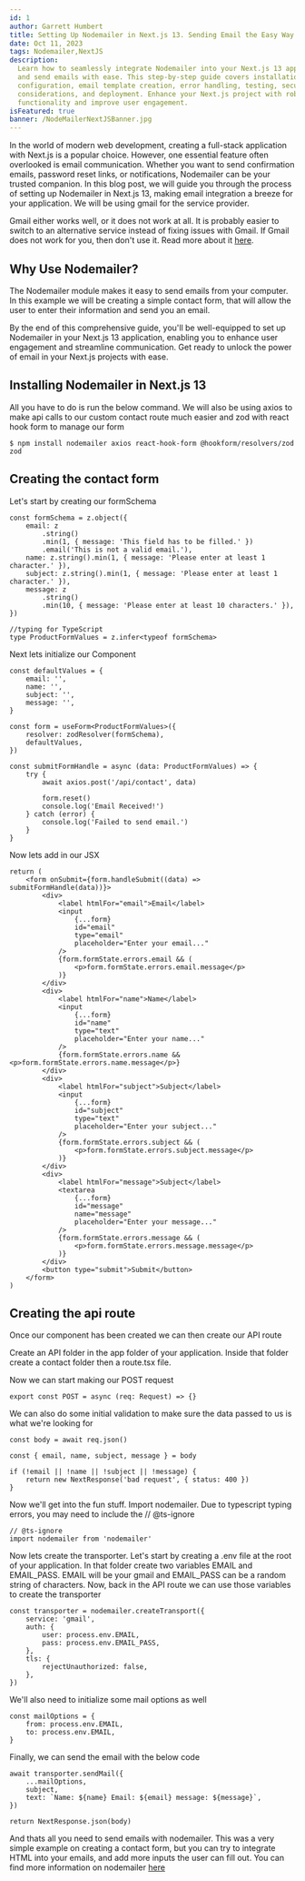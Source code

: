 ```yaml
---
id: 1
author: Garrett Humbert
title: Setting Up Nodemailer in Next.js 13. Sending Email the Easy Way
date: Oct 11, 2023
tags: Nodemailer,NextJS
description:
  Learn how to seamlessly integrate Nodemailer into your Next.js 13 application
  and send emails with ease. This step-by-step guide covers installation,
  configuration, email template creation, error handling, testing, security
  considerations, and deployment. Enhance your Next.js project with robust email
  functionality and improve user engagement.
isFeatured: true
banner: /NodeMailerNextJSBanner.jpg
---
```


In the world of modern web development, creating a full-stack application with
Next.js is a popular choice. However, one essential feature often overlooked is
email communication. Whether you want to send confirmation emails, password
reset links, or notifications, Nodemailer can be your trusted companion. In this
blog post, we will guide you through the process of setting up Nodemailer in
Next.js 13, making email integration a breeze for your application. We will be
using gmail for the service provider.

Gmail either works well, or it does not work at all. It is probably easier to
switch to an alternative service instead of fixing issues with Gmail. If Gmail
does not work for you, then don't use it. Read more about it
[here](https://nodemailer.com/usage/using-gmail/).

## Why Use Nodemailer?

The Nodemailer module makes it easy to send emails from your computer. In this
example we will be creating a simple contact form, that will allow the user to
enter their information and send you an email.

By the end of this comprehensive guide, you'll be well-equipped to set up
Nodemailer in your Next.js 13 application, enabling you to enhance user
engagement and streamline communication. Get ready to unlock the power of email
in your Next.js projects with ease.

## Installing Nodemailer in Next.js 13

All you have to do is run the below command. We will also be using axios to make
api calls to our custom contact route much easier and zod with react hook form
to manage our form

```tsx
$ npm install nodemailer axios react-hook-form @hookform/resolvers/zod zod
```

## Creating the contact form

Let's start by creating our formSchema

```tsx
const formSchema = z.object({
	email: z
		.string()
		.min(1, { message: 'This field has to be filled.' })
		.email('This is not a valid email.'),
	name: z.string().min(1, { message: 'Please enter at least 1 character.' }),
	subject: z.string().min(1, { message: 'Please enter at least 1 character.' }),
	message: z
		.string()
		.min(10, { message: 'Please enter at least 10 characters.' }),
})

//typing for TypeScript
type ProductFormValues = z.infer<typeof formSchema>
```

Next lets initialize our Component

```tsx
const defaultValues = {
	email: '',
	name: '',
	subject: '',
	message: '',
}

const form = useForm<ProductFormValues>({
	resolver: zodResolver(formSchema),
	defaultValues,
})

const submitFormHandle = async (data: ProductFormValues) => {
	try {
		await axios.post('/api/contact', data)

		form.reset()
		console.log('Email Received!')
	} catch (error) {
		console.log('Failed to send email.')
	}
}
```

Now lets add in our JSX

```tsx
return (
	<form onSubmit={form.handleSubmit((data) => submitFormHandle(data))}>
		<div>
			<label htmlFor="email">Email</label>
			<input
				{...form}
				id="email"
				type="email"
				placeholder="Enter your email..."
			/>
			{form.formState.errors.email && (
				<p>form.formState.errors.email.message</p>
			)}
		</div>
		<div>
			<label htmlFor="name">Name</label>
			<input
				{...form}
				id="name"
				type="text"
				placeholder="Enter your name..."
			/>
			{form.formState.errors.name && <p>form.formState.errors.name.message</p>}
		</div>
		<div>
			<label htmlFor="subject">Subject</label>
			<input
				{...form}
				id="subject"
				type="text"
				placeholder="Enter your subject..."
			/>
			{form.formState.errors.subject && (
				<p>form.formState.errors.subject.message</p>
			)}
		</div>
		<div>
			<label htmlFor="message">Subject</label>
			<textarea
				{...form}
				id="message"
				name="message"
				placeholder="Enter your message..."
			/>
			{form.formState.errors.message && (
				<p>form.formState.errors.message.message</p>
			)}
		</div>
		<button type="submit">Submit</button>
	</form>
)
```

## Creating the api route

Once our component has been created we can then create our API route

Create an API folder in the app folder of your application. Inside that folder
create a contact folder then a route.tsx file.

Now we can start making our POST request

```tsx
export const POST = async (req: Request) => {}
```

We can also do some initial validation to make sure the data passed to us is
what we're looking for

```tsx
const body = await req.json()

const { email, name, subject, message } = body

if (!email || !name || !subject || !message) {
	return new NextResponse('bad request', { status: 400 })
}
```

Now we'll get into the fun stuff. Import nodemailer. Due to typescript typing
errors, you may need to include the // @ts-ignore

```tsx
// @ts-ignore
import nodemailer from 'nodemailer'
```

Now lets create the transporter. Let's start by creating a .env file at the root
of your application. In that folder create two variables EMAIL and EMAIL_PASS.
EMAIL will be your gmail and EMAIL_PASS can be a random string of characters.
Now, back in the API route we can use those variables to create the transporter

```tsx
const transporter = nodemailer.createTransport({
	service: 'gmail',
	auth: {
		user: process.env.EMAIL,
		pass: process.env.EMAIL_PASS,
	},
	tls: {
		rejectUnauthorized: false,
	},
})
```

We'll also need to initialize some mail options as well

```tsx
const mailOptions = {
	from: process.env.EMAIL,
	to: process.env.EMAIL,
}
```

Finally, we can send the email with the below code

```tsx
await transporter.sendMail({
	...mailOptions,
	subject,
	text: `Name: ${name} Email: ${email} message: ${message}`,
})

return NextResponse.json(body)
```

And thats all you need to send emails with nodemailer. This was a very simple
example on creating a contact form, but you can try to integrate HTML into your
emails, and add more inputs the user can fill out. You can find more information
on nodemailer [here](https://nodemailer.com/about/)
